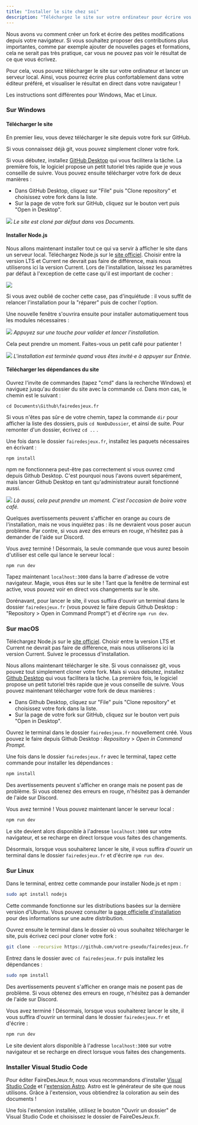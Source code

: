 ```yaml
---
title: "Installer le site chez soi"
description: "Téléchargez le site sur votre ordinateur pour écrire vos cours et voir les changements en temps réel dans votre navigateur."
---
```


Nous avons vu comment créer un fork et écrire des petites modifications depuis votre navigateur. Si vous souhaitez proposer des contributions plus importantes, comme par exemple ajouter de nouvelles pages et formations, cela ne serait pas très pratique, car vous ne pouvez pas voir le résultat de ce que vous écrivez.

Pour cela, vous pouvez télécharger le site sur votre ordinateur et lancer un serveur local. Ainsi, vous pourrez écrire plus confortablement dans votre éditeur préféré, et visualiser le résultat en direct dans votre navigateur !

Les instructions sont différentes pour Windows, Mac et Linux.

### Sur Windows

#### Télécharger le site

En premier lieu, vous devez télécharger le site depuis votre fork sur GitHub.

<Bulle emote="remi-prof">
    Si vous connaissez déjà git, vous pouvez simplement cloner votre fork.
</Bulle>

Si vous débutez, installez [GitHub Desktop](https://desktop.github.com/) qui vous facilitera la tâche. La première fois, le logiciel propose un petit tutoriel très rapide que je vous conseille de suivre. Vous pouvez ensuite télécharger votre fork de deux manières :

- Dans GitHub Desktop, cliquez sur "File" puis "Clone repository" et choisissez votre fork dans la liste.
- Sur la page de votre fork sur GitHub, cliquez sur le bouton vert puis "Open in Desktop".

![](./github-desktop.png)
*Le site est cloné par défaut dans vos Documents.*

#### Installer Node.js

Nous allons maintenant installer tout ce qui va servir à afficher le site dans un serveur local. Téléchargez Node.js sur le [site officiel](https://nodejs.org/en/). Choisir entre la version LTS et Current ne devrait pas faire de différence, mais nous utiliserons ici la version Current. Lors de l'installation, laissez les paramètres par défaut à l'exception de cette case qu'il est important de cocher :

![](./nodejs-modules-choix.png)

Si vous avez oublié de cocher cette case, pas d'inquiétude : il vous suffit de relancer l'installation pour la "réparer" puis de cocher l'option.

Une nouvelle fenêtre s'ouvrira ensuite pour installer automatiquement tous les modules nécessaires :

![](./nodejs-modules-install.png)
*Appuyez sur une touche pour valider et lancer l'installation.*

Cela peut prendre un moment. Faites-vous un petit café pour patienter !

![](./nodejs-modules-fin.png)
*L'installation est terminée quand vous êtes invité·e à appuyer sur Entrée.*

#### Télécharger les dépendances du site

Ouvrez l'invite de commandes (tapez "cmd" dans la recherche Windows) et naviguez jusqu'au dossier du site avec la commande `cd`. Dans mon cas, le chemin est le suivant :

```batch
cd Documents\Github\fairedesjeux.fr
```

Si vous n'êtes pas sûr·e de votre chemin, tapez la commande `dir` pour afficher la liste des dossiers, puis `cd NomDuDossier`, et ainsi de suite. Pour remonter d'un dossier, écrivez `cd ..` .

Une fois dans le dossier `fairedesjeux.fr`, installez les paquets nécessaires en écrivant :

```batch
npm install
```

<Callout heading="Remarque">
    npm ne fonctionnera peut-être pas correctement si vous ouvrez cmd depuis Github Desktop. C'est pourquoi nous l'avons ouvert séparément, mais lancer Github Desktop en tant qu'administrateur aurait fonctionné aussi.
</Callout>

![](./npm-install.png)
*Là aussi, cela peut prendre un moment. C'est l'occasion de boire votre café.*

<Callout heading="Remarque">
    Quelques avertissements peuvent s'afficher en orange au cours de l'installation, mais ne vous inquiétez pas : ils ne devraient vous poser aucun problème. Par contre, si vous avez des erreurs en rouge, n'hésitez pas à demander de l'aide sur Discord.
</Callout>

Vous avez terminé ! Désormais, la seule commande que vous aurez besoin d'utiliser est celle qui lance le serveur local :

```batch
npm run dev
```

Tapez maintenant `localhost:3000` dans la barre d'adresse de votre navigateur. Magie, vous êtes sur le site ! Tant que la fenêtre de terminal est active, vous pouvez voir en direct vos changements sur le site.

Dorénavant, pour lancer le site, il vous suffira d'ouvrir un terminal dans le dossier `fairedesjeux.fr` (vous pouvez le faire depuis Github Desktop : "Repository > Open in Command Prompt") et d'écrire `npm run dev`.

### Sur macOS

Téléchargez Node.js sur le [site officiel](https://nodejs.org/en/). Choisir entre la version LTS et Current ne devrait pas faire de différence, mais nous utiliserons ici la version Current. Suivez le processus d'installation.

Nous allons maintenant télécharger le site. Si vous connaissez git, vous pouvez tout simplement cloner votre fork. Mais si vous débutez, installez [Github Desktop](https://desktop.github.com/) qui vous facilitera la tâche. La première fois, le logiciel propose un petit tutoriel très rapide que je vous conseille de suivre. Vous pouvez maintenant télécharger votre fork de deux manières :

- Dans Github Desktop, cliquez sur "File" puis "Clone repository" et choisissez votre fork dans la liste.
- Sur la page de votre fork sur GitHub, cliquez sur le bouton vert puis "Open in Desktop".

Ouvrez le terminal dans le dossier `fairedesjeux.fr` nouvellement créé. Vous pouvez le faire depuis Github Desktop : *Repository* > *Open in Command Prompt*.

Une fois dans le dossier `fairedesjeux.fr` avec le terminal, tapez cette commande pour installer les dépendances :

```bash
npm install
```

<Callout heading="Remarque">
    Des avertissements peuvent s'afficher en orange mais ne posent pas de problème. Si vous obtenez des erreurs en rouge, n'hésitez pas à demander de l'aide sur Discord.
</Callout>

Vous avez terminé ! Vous pouvez maintenant lancer le serveur local :

```bash
npm run dev
```

Le site devient alors disponible à l'adresse `localhost:3000` sur votre navigateur, et se recharge en direct lorsque vous faites des changements.

Désormais, lorsque vous souhaiterez lancer le site, il vous suffira d'ouvrir un terminal dans le dossier `fairedesjeux.fr` et d'écrire `npm run dev`.

### Sur Linux

Dans le terminal, entrez cette commande pour installer Node.js et npm :

```bash
sudo apt install nodejs
```

Cette commande fonctionne sur les distributions basées sur la dernière version d'Ubuntu. Vous pouvez consulter la [page officielle d'installation](https://nodejs.org/en/download/package-manager/) pour des informations sur une autre distribution.

Ouvrez ensuite le terminal dans le dossier où vous souhaitez télécharger le site, puis écrivez ceci pour cloner votre fork :

```bash
git clone --recursive https://github.com/votre-pseudo/fairedesjeux.fr
```

Entrez dans le dossier avec `cd fairedesjeux.fr` puis installez les dépendances :

```bash
sudo npm install
```

<Callout heading="Remarque">
    Des avertissements peuvent s'afficher en orange mais ne posent pas de problème. Si vous obtenez des erreurs en rouge, n'hésitez pas à demander de l'aide sur Discord.
</Callout>

Vous avez terminé ! Désormais, lorsque vous souhaiterez lancer le site, il vous suffira d'ouvrir un terminal dans le dossier `fairedesjeux.fr` et d'écrire :

```bash
npm run dev
```

Le site devient alors disponible à l'adresse `localhost:3000` sur votre navigateur et se recharge en direct lorsque vous faites des changements.

### Installer Visual Studio Code

Pour éditer FaireDesJeux.fr, nous vous recommandons d'installer [Visual Studio Code](https://code.visualstudio.com/) et l'[extension Astro](https://marketplace.visualstudio.com/items?itemName=astro-build.astro-vscode). Astro est le générateur de site que nous utilisons. Grâce à l'extension, vous obtiendrez la coloration au sein des documents !

Une fois l'extension installée, utilisez le bouton "Ouvrir un dossier" de Visual Studio Code et choisissez le dossier de FaireDesJeux.fr.
